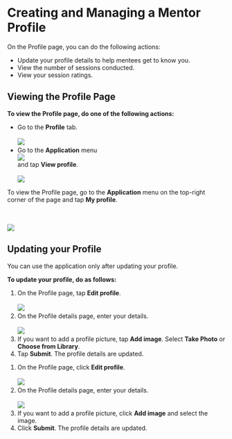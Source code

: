 
# Creating and Managing a Mentor Profile

On the Profile page, you can do the following actions:

<ul>
<li>Update your profile details to help mentees get to know you.</li>
<li>View the number of sessions conducted.</li>
<li>View your session ratings.</li>
</ul>

## Viewing the Profile Page

<Tabs>
<TabItem value="mentored mobile application" label="Mobile App" default>
<p><b>To view the Profile page, do one of the following actions:</b></p>
<ul>
<li>Go to the <b>Profile</b> tab.
<br />
<br />
    <img src={ProfileIcon} />
</li>
<li>Go to the <b>Application</b> menu <div class="inlineImg"><img src={BurgerMenu}/></div> and tap <b>View profile</b>.
<br />
<br />
    <img src={ViewMentorProfile} />
</li>
</ul>
</TabItem>
<TabItem value="mentored portal" label="Web Portal">
<p>To view the Profile page, go to the <b>Application</b> menu on the top-right corner of the page and tap <b>My profile</b>.</p>
<br />
<br />
<img src={PortalAppMenu} />
</TabItem>
</Tabs>

## Updating your Profile

<Admonition type="note">
<p>You can use the application only after updating your profile.</p>
</Admonition>

<b>To update your profile, do as follows:</b>

<Tabs>
<TabItem value="mentored mobile application" label="Mobile App" default>
<ol>
<li>On the Profile page, tap <b>Edit profile</b>.
<br />
<br />
    <img src={EditMentorProfile} />
</li>
<li>On the Profile details page, enter your details.
<br />
<br />
    <img src={CreateProfile} />
</li>
<li>If you want to add a profile picture, tap <b>Add image</b>. Select <b>Take Photo</b> or <b>Choose from Library</b>.</li>
<li>Tap <b>Submit</b>. The profile details are updated.</li>
</ol>
</TabItem>
<TabItem value="mentored portal" label="Web Portal">
<ol>
<li>On the Profile page, click <b>Edit profile</b>.
<br />
<br />
    <img src={PortalEditMentorProfile} />
</li>
<li>On the Profile details page, enter your details.
<br />
<br />
    <img src={PortalCreateProfile} />
</li>
<li>If you want to add a profile picture, click <b>Add image</b> and select the image.</li>
<li>Click <b>Submit</b>. The profile details are updated.</li>
</ol>
</TabItem>
</Tabs>